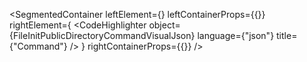 
<SegmentedContainer
  leftElement={<FileInitPublicDirectoryCommandDesc />}
  leftContainerProps={{}}
  rightElement={
    <CodeHighlighter
      object={FileInitPublicDirectoryCommandVisualJson}
      language={"json"}
      title={"Command"}
    />
  }
  rightContainerProps={{}}
/>

